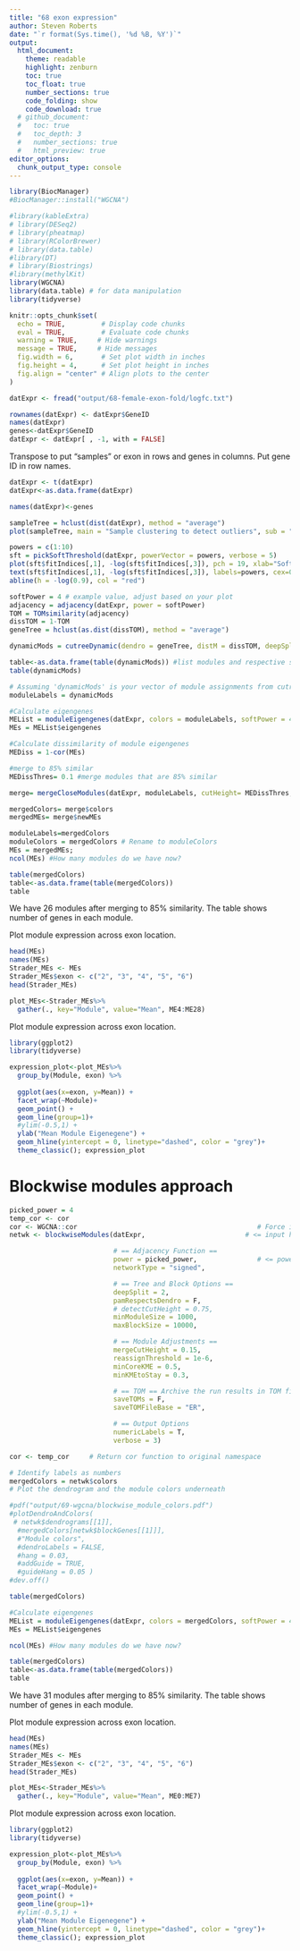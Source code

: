```yaml
---
title: "68 exon expression"
author: Steven Roberts
date: "`r format(Sys.time(), '%d %B, %Y')`" 
output: 
  html_document:
    theme: readable
    highlight: zenburn
    toc: true
    toc_float: true
    number_sections: true
    code_folding: show
    code_download: true
  # github_document:
  #   toc: true
  #   toc_depth: 3
  #   number_sections: true
  #   html_preview: true
editor_options: 
  chunk_output_type: console
---
```


```r
library(BiocManager)
#BiocManager::install("WGCNA")
```


```r
#library(kableExtra)
# library(DESeq2)
# library(pheatmap)
# library(RColorBrewer)
# library(data.table)
#library(DT)
# library(Biostrings)
#library(methylKit)
library(WGCNA)
library(data.table) # for data manipulation
library(tidyverse)

knitr::opts_chunk$set(
  echo = TRUE,         # Display code chunks
  eval = TRUE,         # Evaluate code chunks
  warning = TRUE,     # Hide warnings
  message = TRUE,     # Hide messages
  fig.width = 6,       # Set plot width in inches
  fig.height = 4,      # Set plot height in inches
  fig.align = "center" # Align plots to the center
)
```

```r
datExpr <- fread("output/68-female-exon-fold/logfc.txt")
```

```r
rownames(datExpr) <- datExpr$GeneID
names(datExpr)
genes<-datExpr$GeneID
datExpr <- datExpr[ , -1, with = FALSE]
```

Transpose to put "samples" or exon in rows and genes in columns. Put gene ID in row names. 
```r
datExpr <- t(datExpr) 
datExpr<-as.data.frame(datExpr)

names(datExpr)<-genes
```

```r
sampleTree = hclust(dist(datExpr), method = "average")
plot(sampleTree, main = "Sample clustering to detect outliers", sub = "", xlab = "", cex.lab = 1.5, cex.axis = 1.5, cex.main = 2)

```

```r
powers = c(1:10)
sft = pickSoftThreshold(datExpr, powerVector = powers, verbose = 5)
plot(sft$fitIndices[,1], -log(sft$fitIndices[,3]), pch = 19, xlab="Soft Threshold (power)", ylab="-log10 scale free topology model fit", type="n")
text(sft$fitIndices[,1], -log(sft$fitIndices[,3]), labels=powers, cex=0.5)
abline(h = -log(0.9), col = "red")

```

```r
softPower = 4 # example value, adjust based on your plot
adjacency = adjacency(datExpr, power = softPower)
TOM = TOMsimilarity(adjacency)
dissTOM = 1-TOM
geneTree = hclust(as.dist(dissTOM), method = "average")

dynamicMods = cutreeDynamic(dendro = geneTree, distM = dissTOM, deepSplit = 2, pamRespectsDendro = FALSE, minClusterSize = 100)

table<-as.data.frame(table(dynamicMods)) #list modules and respective sizes
table(dynamicMods)
```


```r
# Assuming 'dynamicMods' is your vector of module assignments from cutreeDynamic
moduleLabels = dynamicMods

```

```r
#Calculate eigengenes
MEList = moduleEigengenes(datExpr, colors = moduleLabels, softPower = 4)
MEs = MEList$eigengenes

#Calculate dissimilarity of module eigengenes
MEDiss = 1-cor(MEs)

#merge to 85% similar 
MEDissThres= 0.1 #merge modules that are 85% similar

merge= mergeCloseModules(datExpr, moduleLabels, cutHeight= MEDissThres, verbose =3)

mergedColors= merge$colors
mergedMEs= merge$newMEs

moduleLabels=mergedColors
moduleColors = mergedColors # Rename to moduleColors
MEs = mergedMEs;
ncol(MEs) #How many modules do we have now?

table(mergedColors)
table<-as.data.frame(table(mergedColors))
table
```

We have 26 modules after merging to 85% similarity. The table shows number of genes in each module.

Plot module expression across exon location. 
```r
head(MEs)
names(MEs)
Strader_MEs <- MEs
Strader_MEs$exon <- c("2", "3", "4", "5", "6")
head(Strader_MEs)
```
```r
plot_MEs<-Strader_MEs%>%
  gather(., key="Module", value="Mean", ME4:ME28)
```


Plot module expression across exon location. 
```r
library(ggplot2)
library(tidyverse)

expression_plot<-plot_MEs%>%
  group_by(Module, exon) %>%
  
  ggplot(aes(x=exon, y=Mean)) +
  facet_wrap(~Module)+
  geom_point() +
  geom_line(group=1)+
  #ylim(-0.5,1) +
  ylab("Mean Module Eigenegene") +
  geom_hline(yintercept = 0, linetype="dashed", color = "grey")+
  theme_classic(); expression_plot
```


# Blockwise modules approach 

``` r

picked_power = 4
temp_cor <- cor       
cor <- WGCNA::cor                                             # Force it to use WGCNA cor function (fix a namespace conflict issue)
netwk <- blockwiseModules(datExpr,                         # <= input here

                          # == Adjacency Function ==
                          power = picked_power,               # <= power here
                          networkType = "signed",

                          # == Tree and Block Options ==
                          deepSplit = 2,
                          pamRespectsDendro = F,
                          # detectCutHeight = 0.75,
                          minModuleSize = 1000,                  
                          maxBlockSize = 10000,

                          # == Module Adjustments ==
                          mergeCutHeight = 0.15,
                          reassignThreshold = 1e-6,
                          minCoreKME = 0.5,
                          minKMEtoStay = 0.3,

                          # == TOM == Archive the run results in TOM file (saves time) but it doesn't save a file
                          saveTOMs = F,
                          saveTOMFileBase = "ER",

                          # == Output Options
                          numericLabels = T,
                          verbose = 3)

cor <- temp_cor     # Return cor function to original namespace

# Identify labels as numbers 
mergedColors = netwk$colors
# Plot the dendrogram and the module colors underneath

#pdf("output/69-wgcna/blockwise_module_colors.pdf")
#plotDendroAndColors(
 # netwk$dendrograms[[1]],
  #mergedColors[netwk$blockGenes[[1]]],
  #"Module colors",
  #dendroLabels = FALSE,
  #hang = 0.03,
  #addGuide = TRUE,
  #guideHang = 0.05 )
#dev.off()

table(mergedColors)
```

```r
#Calculate eigengenes
MEList = moduleEigengenes(datExpr, colors = mergedColors, softPower = 4)
MEs = MEList$eigengenes

ncol(MEs) #How many modules do we have now?

table(mergedColors)
table<-as.data.frame(table(mergedColors))
table
```

We have 31 modules after merging to 85% similarity. The table shows number of genes in each module.

Plot module expression across exon location. 
```r
head(MEs)
names(MEs)
Strader_MEs <- MEs
Strader_MEs$exon <- c("2", "3", "4", "5", "6")
head(Strader_MEs)
```

```r
plot_MEs<-Strader_MEs%>%
  gather(., key="Module", value="Mean", ME0:ME7)
```


Plot module expression across exon location. 
```r
library(ggplot2)
library(tidyverse)

expression_plot<-plot_MEs%>%
  group_by(Module, exon) %>%
  
  ggplot(aes(x=exon, y=Mean)) +
  facet_wrap(~Module)+
  geom_point() +
  geom_line(group=1)+
  #ylim(-0.5,1) +
  ylab("Mean Module Eigenegene") +
  geom_hline(yintercept = 0, linetype="dashed", color = "grey")+
  theme_classic(); expression_plot
```

